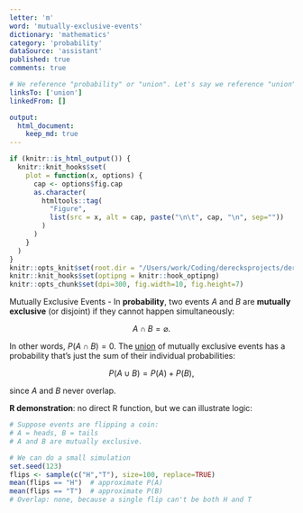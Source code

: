 ```yaml
---
letter: 'm'
word: 'mutually-exclusive-events'
dictionary: 'mathematics'
category: 'probability'
dataSource: 'assistant'
published: true
comments: true

# We reference "probability" or "union". Let's say we reference "union".
linksTo: ['union']
linkedFrom: []

output:
  html_document:
    keep_md: true
---
```


```r
if (knitr::is_html_output()) {
  knitr::knit_hooks$set(
    plot = function(x, options) {
      cap <- options$fig.cap
      as.character(
        htmltools::tag(
          "Figure",
          list(src = x, alt = cap, paste("\n\t", cap, "\n", sep=""))
        )
      )
    }
  )
}
knitr::opts_knit$set(root.dir = "/Users/work/Coding/derecksprojects/derecksnotes.com-playground/derecksnotes.com/client/src/app/dictionaries/mathematics/definitions")
knitr::knit_hooks$set(optipng = knitr::hook_optipng)
knitr::opts_chunk$set(dpi=300, fig.width=10, fig.height=7)
```

<a id="mutually-exclusive-events">Mutually Exclusive Events</a> - In **probability**, two events $A$ and $B$ are **mutually exclusive** (or disjoint) if they cannot happen simultaneously:

$$
A \cap B = \varnothing.
$$

In other words, $P(A \cap B) = 0$. The [union](#union) of mutually exclusive events has a probability that’s just the sum of their individual probabilities:

$$
P(A \cup B) = P(A) + P(B),
$$

since $A$ and $B$ never overlap.

**R demonstration**: no direct R function, but we can illustrate logic:

```r
# Suppose events are flipping a coin:
# A = heads, B = tails
# A and B are mutually exclusive.

# We can do a small simulation
set.seed(123)
flips <- sample(c("H","T"), size=100, replace=TRUE)
mean(flips == "H")  # approximate P(A)
mean(flips == "T")  # approximate P(B)
# Overlap: none, because a single flip can't be both H and T
```
